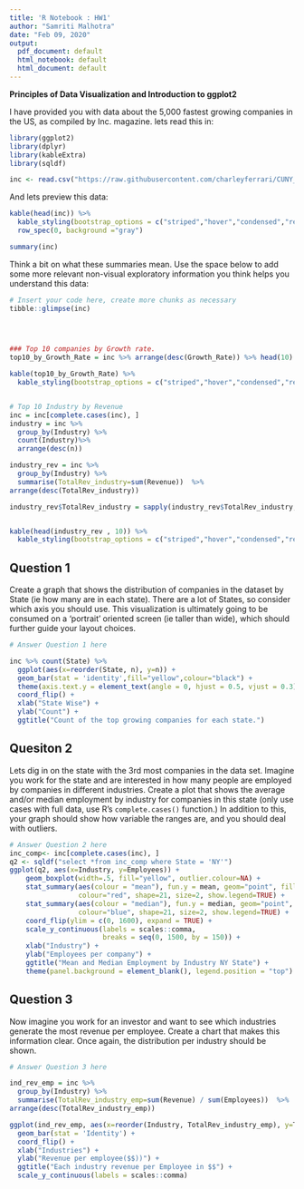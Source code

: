 ---
title: 'R Notebook : HW1'
author: "Samriti Malhotra"
date: "Feb 09, 2020"
output:
  pdf_document: default
  html_notebook: default
  html_document: default
---

**Principles of Data Visualization and Introduction to ggplot2**

I have provided you with data about the 5,000 fastest growing companies in the US, as compiled by Inc. magazine. lets read this in:

```{r cho=FALSE, message=FALSE, warning=FALSE}
library(ggplot2)
library(dplyr)
library(kableExtra)
library(sqldf)
```


```{r}

inc <- read.csv("https://raw.githubusercontent.com/charleyferrari/CUNY_DATA_608/master/module1/Data/inc5000_data.csv", header= TRUE)

```

And lets preview this data:

```{r}
kable(head(inc)) %>% 
  kable_styling(bootstrap_options = c("striped","hover","condensed","responsive"),full_width   = F,position = "left",font_size = 12) %>%
  row_spec(0, background ="gray")
```
```{r}
summary(inc)


```

Think a bit on what these summaries mean. Use the space below to add some more relevant non-visual exploratory information you think helps you understand this data:

```{r}


# Insert your code here, create more chunks as necessary
tibble::glimpse(inc)
 



### Top 10 companies by Growth rate.
top10_by_Growth_Rate = inc %>% arrange(desc(Growth_Rate)) %>% head(10)

kable(top10_by_Growth_Rate) %>% 
  kable_styling(bootstrap_options = c("striped","hover","condensed","responsive"),full_width   = F,position = "left",font_size = 12) %>% row_spec(0, background ="gray")


# Top 10 Industry by Revenue
inc = inc[complete.cases(inc), ]
industry = inc %>%
  group_by(Industry) %>%
  count(Industry)%>%
  arrange(desc(n))

industry_rev = inc %>%
  group_by(Industry) %>%
  summarise(TotalRev_industry=sum(Revenue))  %>%
arrange(desc(TotalRev_industry))

industry_rev$TotalRev_industry = sapply(industry_rev$TotalRev_industry, function(x) paste(round((x / 1e9), 1), " billion"))


kable(head(industry_rev , 10)) %>% 
  kable_styling(bootstrap_options = c("striped","hover","condensed","responsive"),full_width   = F,position = "left",font_size = 12) %>% row_spec(0, background ="gray")

```

## Question 1

Create a graph that shows the distribution of companies in the dataset by State (ie how many are in each state). There are a lot of States, so consider which axis you should use. This visualization is ultimately going to be consumed on a 'portrait' oriented screen (ie taller than wide), which should further guide your layout choices.

```{r}

# Answer Question 1 here

inc %>% count(State) %>%
  ggplot(aes(x=reorder(State, n), y=n)) +
  geom_bar(stat = 'identity',fill="yellow",colour="black") +
  theme(axis.text.y = element_text(angle = 0, hjust = 0.5, vjust = 0.3),panel.background = element_rect(fill = "#BFD5E3", colour = "#6D9EC1",size = 2, linetype = "solid"))+
  coord_flip() +
  xlab("State Wise") +
  ylab("Count") +
  ggtitle("Count of the top growing companies for each state.")

```

## Quesiton 2

Lets dig in on the state with the 3rd most companies in the data set. Imagine you work for the state and are interested in how many people are employed by companies in different industries. Create a plot that shows the average and/or median employment by industry for companies in this state (only use cases with full data, use R's `complete.cases()` function.) In addition to this, your graph should show how variable the ranges are, and you should deal with outliers.

```{r}

# Answer Question 2 here
inc_comp<- inc[complete.cases(inc), ] 
q2 <- sqldf("select *from inc_comp where State = 'NY'")
ggplot(q2, aes(x=Industry, y=Employees)) + 
    geom_boxplot(width=.5, fill="yellow", outlier.colour=NA) +
    stat_summary(aes(colour = "mean"), fun.y = mean, geom="point", fill="black", 
                 colour="red", shape=21, size=2, show.legend=TRUE) +
    stat_summary(aes(colour = "median"), fun.y = median, geom="point", fill="blue", 
                 colour="blue", shape=21, size=2, show.legend=TRUE) +
    coord_flip(ylim = c(0, 1600), expand = TRUE) +   
    scale_y_continuous(labels = scales::comma,
                       breaks = seq(0, 1500, by = 150)) +
    xlab("Industry") +
    ylab("Employees per company") +
    ggtitle("Mean and Median Employment by Industry NY State") + 
    theme(panel.background = element_blank(), legend.position = "top")

```

## Question 3

Now imagine you work for an investor and want to see which industries generate the most revenue per employee. Create a chart that makes this information clear. Once again, the distribution per industry should be shown.

```{r}

# Answer Question 3 here

ind_rev_emp = inc %>%
  group_by(Industry) %>%
  summarise(TotalRev_industry_emp=sum(Revenue) / sum(Employees))  %>%
arrange(desc(TotalRev_industry_emp))

ggplot(ind_rev_emp, aes(x=reorder(Industry, TotalRev_industry_emp), y=TotalRev_industry_emp)) + 
  geom_bar(stat = 'Identity') +
  coord_flip() +
  xlab("Industries") +
  ylab("Revenue per employee($$))") +
  ggtitle("Each industry revenue per Employee in $$") +
  scale_y_continuous(labels = scales::comma)
```


